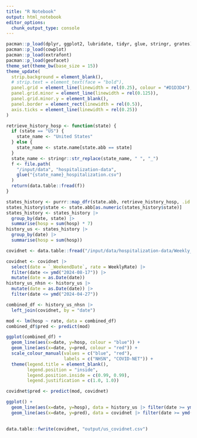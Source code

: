 ```yaml
---
title: "R Notebook"
output: html_notebook
editor_options: 
  chunk_output_type: console
---
```

```r
pacman::p_load(dplyr, ggplot2, lubridate, tidyr, glue, stringr, grates)
pacman::p_load(cowplot)
pacman::p_load(extrafont)
pacman::p_load(geofacet)
theme_set(theme_bw(base_size = 15))
theme_update(
  strip.background = element_blank(),
  # strip.text = element_text(face = "bold"),
  panel.grid = element_line(linewidth = rel(0.25), colour = "#D1D3D4"),
  panel.grid.minor = element_line(linewidth = rel(0.125)),
  panel.grid.minor.y = element_blank(),
  panel.border = element_rect(linewidth = rel(0.5)),
  axis.ticks = element_line(linewidth = rel(0.25))
)
```

```r
retrieve_history_hosp <- function(state) {
  if (state == "US") {
    state_name <- "United States"
  } else {
    state_name <- state.name[state.abb == state]
  }
  state_name <- stringr::str_replace(state_name, " ", "_")
  f <- file.path(
    "/input/data", "hospitalization-data",
    glue("{state_name}_hospitalization.csv")
  )
  return(data.table::fread(f))
}

states_history <- purrr::map_dfr(state.abb, retrieve_history_hosp, .id = "state")
states_history$state <- state.abb[as.numeric(states_history$state)]
states_history <- states_history |>
  group_by(date, state) |>
  summarise(hosp = sum(hosp) * 7)
history_us <- states_history |>
  group_by(date) |>
  summarise(hosp = sum(hosp))

covidnet <- data.table::fread("/input/data/hospitalization-data/Weekly_Rates_of_Laboratory-Confirmed_COVID-19_Hospitalizations_from_the_COVID-NET_Surveillance_System_20240905.csv")
```

```r
covidnet <- covidnet |>
  select(date = `_WeekendDate`, rate = WeeklyRate) |>
  filter(date <= ymd("2024-08-17")) |>
  mutate(date = as.Date(date))
history_us_nhsn <- history_us |>
  mutate(date = as.Date(date)) |>
  filter(date <= ymd("2024-04-27"))
```

```r
combined_df <- history_us_nhsn |>
  left_join(covidnet, by = "date")

mod <- lm(hosp ~ rate, data = combined_df)
combined_df$pred <- predict(mod)

ggplot(combined_df) +
  geom_line(aes(x=date, y=hosp, colour = "blue")) +
  geom_line(aes(x=date, y=pred, colour = "red")) +
  scale_colour_manual(values = c("blue", "red"),
                      labels = c("NHSN", "COVID-NET")) +
  theme(legend.title = element_blank(),
        legend.position = "inside",
        legend.position.inside = c(0.99, 0.99),
        legend.justification = c(1.0, 1.0))
```

```r
covidnet$pred <- predict(mod, covidnet)

ggplot() +
  geom_line(aes(x=date, y=hosp), data = history_us |> filter(date >= ymd("2023-07-01")), colour = "blue") +
  geom_line(aes(x=date, y=pred), data = covidnet |> filter(date >= ymd("2023-07-01")), colour = "red")
  
```

```r
data.table::fwrite(covidnet, "output/us_covidnet.csv")
```

